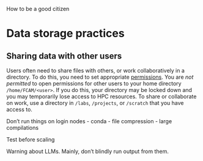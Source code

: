 How to be a good citizen

# Data storage practices

## Sharing data with other users
Users often need to share files with others, or work collaboratively in a directory. To do this, you need to set appropriate [permissions](https://mason.gmu.edu/~montecin/UNIXpermiss.htm). You are *not permitted* to open permissions for other users to your home directory `/home/FCAM/<user>`. If you do this, your directory may be locked down and you may temporarily lose access to HPC resources. To share or collaborate on work, use a directory in `/labs`, `/projects`, or `/scratch` that you have access to. 

Don't run things on login nodes
  - conda
  - file compression
  - large compilations

Test before scaling

Warning about LLMs. Mainly, don't blindly run output from them.